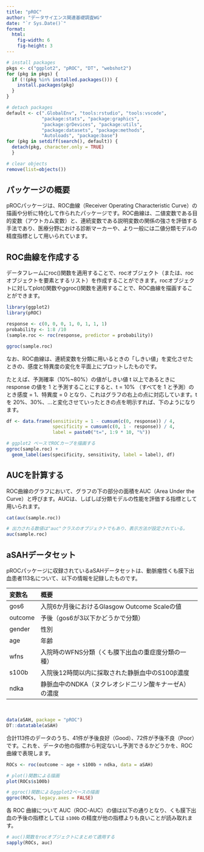 ```yaml
---
title: "pROC"
author: "データサイエンス関連基礎調査WG"
date: "`r Sys.Date()`"
format:
  html:
    fig-width: 6
    fig-height: 3
---
```


```r

# install packages
pkgs <- c("ggplot2", "pROC", "DT", "webshot2")
for (pkg in pkgs) {
  if (!(pkg %in% installed.packages())) {
    install.packages(pkg)
  }
}

# detach packages
default <- c(".GlobalEnv", "tools:rstudio", "tools:vscode",
             "package:stats", "package:graphics",
             "package:grDevices", "package:utils",
             "package:datasets", "package:methods",
             "Autoloads", "package:base")
for (pkg in setdiff(search(), default)) {
  detach(pkg, character.only = TRUE)
  }

# clear objects
remove(list=objects())
```

## パッケージの概要

pROCパッケージは、ROC曲線（Receiver Operating Characteristic Curve）の描画や分析に特化して作られたパッケージです。ROC曲線は、二値変数である目的変数（アウトカム変数）と、連続変数である説明変数の関係の強さを評価する手法であり、医療分野における診断マーカーや、より一般には二値分類モデルの精度指標として用いられています。

## ROC曲線を作成する

データフレームにroc()関数を適用することで、rocオブジェクト（または、rocオブジェクトを要素とするリスト）を作成することができます。rocオブジェクトに対してplot()関数やggroc()関数を適用することで、ROC曲線を描画することができます。

```r
library(ggplot2)
library(pROC)

response <- c(0, 0, 0, 1, 0, 1, 1, 1)
probability <- 1:8 /10
(sample.roc <- roc(response, predictor = probability))

ggroc(sample.roc)
```

なお、ROC曲線は、連続変数を分類に用いるときの「しきい値」を変化させたときの、感度と特異度の変化を平面上にプロットしたものです。

たとえば、予測確率（10%~80%）の値がしきい値 t 以上であるときに response の値を 1 と予測することにすると、t = 10% （すべてを 1 と予測）のとき感度 = 1、特異度 = 0 となり、これはグラフの右上の点に対応しています。t を 20%、30%、...と変化させていったときの点を明示すれば、下のようになります。

```r
df <- data.frame(sensitivity = 1 - cumsum(c(0, response)) / 4,
                 specificity = cumsum(c(0, 1 - response)) / 4,
                 label = paste0("t=", 1:9 * 10, "%"))

# ggplot2 ベースでROCカーブを描画する
ggroc(sample.roc) +
  geom_label(aes(specificity, sensitivity, label = label), df)
```
## AUCを計算する

ROC曲線のグラフにおいて、グラフの下の部分の面積をAUC（Area Under the Curve）と呼びます。AUCは、しばしば分類モデルの性能を評価する指標として用いられます。

```r
cat(auc(sample.roc))

# 出力される数値は"auc"クラスのオブジェクトでもあり、表示方法が設定されている。
auc(sample.roc)
```

## aSAHデータセット

pROCパッケージに収録されているaSAHデータセットは、動脈瘤性くも膜下出血患者113名について、以下の情報を記録したものです。

| 変数名  | 概要                                                  |
|:--------|:------------------------------------------------------|
| gos6    | 入院6か月後におけるGlasgow Outcome Scaleの値          |
| outcome | 予後（gos6が3以下かどうかで分類）                     |
| gender  | 性別                                                  |
| age     | 年齢                                                  |
| wfns    | 入院時のWFNS分類（くも膜下出血の重症度分類の一種）    |
| s100b   | 入院後12時間以内に採取された静脈血中のS100β濃度       |
| ndka    | 静脈血中のNDKA（ヌクレオシド二リン酸キナーゼA）の濃度 |

\

```r
data(aSAH, package = "pROC")
DT::datatable(aSAH)
```

合計113件のデータのうち、41件が予後良好（Good）、72件が予後不良（Poor）です。これを、データの他の指標から判定ないし予測できるかどうかを、ROC曲線で表現します。

```r
ROCs <- roc(outcome ~ age + s100b + ndka, data = aSAH)

# plot()関数による描画
plot(ROCs$s100b)

# ggroc()関数によるggplot2ベースの描画
ggroc(ROCs, legacy.axes = FALSE)
```

各 ROC 曲線について AUC（ROC-AUC）の値は以下の通りとなり、くも膜下出血の予後の指標としては `s100b` の精度が他の指標よりも良いことが読み取れます。

```r
# auc()関数をrocオブジェクトにまとめて適用する
sapply(ROCs, auc)
```
